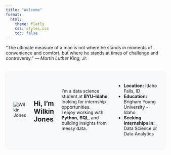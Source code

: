 ```yaml
---
title: "Welcome"
format:
  html:
    theme: flatly
    css: styles.css
    toc: false
---
```

<div class="fancy-quote">
  “The ultimate measure of a man is not where he stands in moments of convenience and comfort, but where he stands at times of challenge and controversy.”
  <cite>— Martin Luther King, Jr.</cite>
</div>

::: {.raw}
<div class="profile-card" style="background-color: #f8f9fa; padding: 1.5rem; border-radius: 12px; display: flex; align-items: center; gap: 1.5rem; box-shadow: 0 2px 8px rgba(0,0,0,0.05); max-width: 800px; margin: 2rem auto;">

  <img src="Assets/profile.png" class="profile-img" alt="Wilkin Jones">

## Hi, I’m Wilkin Jones

I’m a data science student at **BYU–Idaho** looking for internship opportunities.  
I enjoy working with **Python**, **SQL**, and building insights from messy data.

- **Location:** Idaho Falls, ID  
- **Education:** Brigham Young University - Idaho  
- **Seeking internships in:**  Data Science or Data Analytics

</div>
:::


